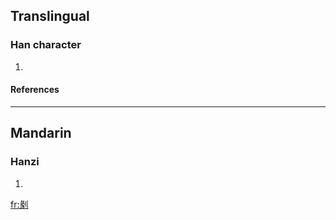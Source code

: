 ==Translingual==
===Han character===
{{Han char|rn=18|rad=刀|as=09|sn=11|four=|canj=女人中弓 (VOLN)}}
# {{defn|Han|sort=刀09}}
====References====
{{Han ref|kx=0143.140|dkj=02136|hdz=10349.100|uh=5276|ud=21110}}
----
==Mandarin==
===Hanzi===
{{cmn-hanzi|pin=[[juān]] ([[juan1]]), [[zhuān]] ([[zhuan1]])|wg=chüan<sup>1</sup>, chuan<sup>1</sup>}}
# {{defn|Mandarin}}




[[fr:剶]]